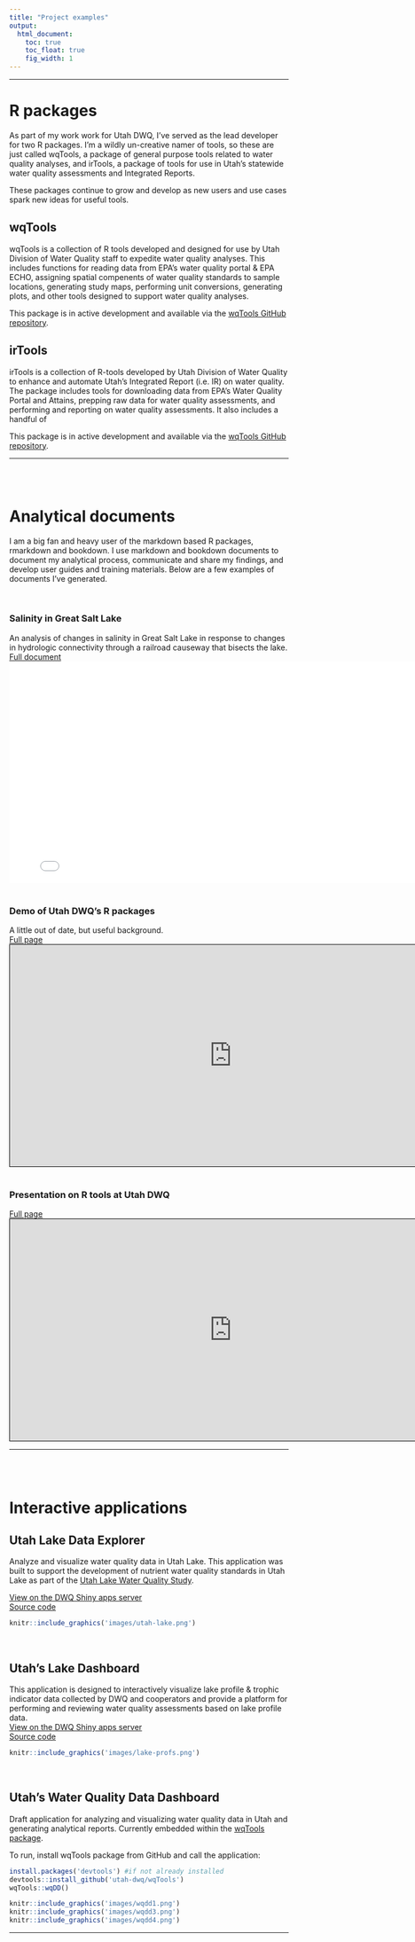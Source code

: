 ```yaml
---
title: "Project examples"
output:
  html_document:
    toc: true  
    toc_float: true
    fig_width: 1
---
```


----

# R packages
As part of my work work for Utah DWQ, I've served as the lead developer for two R packages. I'm a wildly un-creative namer of tools, so these are just called wqTools, a package 
of general purpose tools related to water quality analyses, and irTools, a package of tools for use in Utah's statewide water quality assessments and Integrated Reports.  
  
These packages continue to grow and develop as new users and use cases spark new ideas for useful tools.  

## wqTools
wqTools is a collection of R tools developed and designed for use by Utah Division of Water Quality staff to expedite water quality analyses. 
This includes functions for reading data from EPA's water quality portal & EPA ECHO, assigning spatial compenents of water quality standards to sample locations, generating 
study maps, performing unit conversions, generating plots, and other tools designed to support water quality analyses.
  
This package is in active development and available via the [wqTools GitHub repository](https://github.com/utah-dwq/wqTools){target="_blank"}.

## irTools
irTools is a collection of R-tools developed by Utah Division of Water Quality to enhance and automate Utah's Integrated Report (i.e. IR) on water quality. 
The package includes tools for downloading data from EPA's Water Quality Portal and Attains, prepping raw data for water quality assessments, 
and performing and reporting on water quality assessments. It also includes a handful of 
  
This package is in active development and available via the [wqTools GitHub repository](https://github.com/utah-dwq/irTools){target="_blank"}.

----

<br>
<br>

# Analytical documents
I am a big fan and heavy user of the markdown based R packages, rmarkdown and bookdown. I use markdown and bookdown documents to document my analytical process, communicate and share my findings, and develop user guides and training materials. 
Below are a few examples of documents I've generated.

<br>

### Salinity in Great Salt Lake
An analysis of changes in salinity in Great Salt Lake in response to changes in hydrologic connectivity through a railroad causeway that bisects the lake.  
[Full document](https://bookdown.org/jakevl/gsl-sac1-figs/){target="_blank"}
<iframe src="figures/gsl_sal_ts.html" style="height:400px;width:800px;border: none"></iframe>  
<br>

### Demo of Utah DWQ's R packages
A little out of date, but useful background.  
[Full page](https://bookdown.org/jakevl/utah-dwq-demo/){target="_blank"}
<iframe src="https://bookdown.org/jakevl/utah-dwq-demo/" style="height:400px;width:800px;border:  1px solid black"></iframe>  
<br>

### Presentation on R tools at Utah DWQ
[Full page](https://bookdown.org/jakevl/utah-dwq-open-source/){target="_blank"}
<iframe src="https://bookdown.org/jakevl/utah-dwq-open-source" style="height:400px;width:800px;border:  1px solid black"></iframe>  

----

<br>
<br>

# Interactive applications

## Utah Lake Data Explorer
Analyze and visualize water quality data in Utah Lake. This application was built to support the development of nutrient water quality standards in Utah Lake as part of the 
[Utah Lake Water Quality Study](https://deq.utah.gov/water-quality/utah-lake-water-quality-study){target="_blank"}.  
  
[View on the DWQ Shiny apps server](https://udwq.shinyapps.io/UtahLakeDataExplorer/){target="_blank"}  
[Source code](https://github.com/utah-dwq/UtahLakeDataExplorer){target="_blank"}  

```r
knitr::include_graphics('images/utah-lake.png')
```
<br>

## Utah's Lake Dashboard
This application is designed to interactively visualize lake profile & trophic indicator data collected by DWQ and cooperators and provide a platform for performing and 
reviewing water quality assessments based on lake profile data.  
[View on the DWQ Shiny apps server](https://udwq.shinyapps.io/lakedashboard/){target="_blank"}  
[Source code](https://github.com/utah-dwq/irTools/tree/master/inst/lakeDashboard)
```r
knitr::include_graphics('images/lake-profs.png')
```
<br>

## Utah's Water Quality Data Dashboard
Draft application for analyzing and visualizing water quality data in Utah and generating analytical reports. Currently embedded within the [wqTools package](https://github.com/utah-dwq/wqTools).  
  
To run, install wqTools package from GitHub and call the application:
``` r
install.packages('devtools') #if not already installed
devtools::install_github('utah-dwq/wqTools')
wqTools::wqDD()
```

```r
knitr::include_graphics('images/wqdd1.png')
knitr::include_graphics('images/wqdd3.png')
knitr::include_graphics('images/wqdd4.png')
```

----





